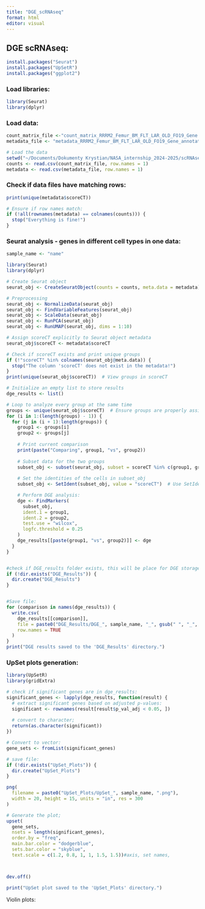 ```yaml
---
title: "DGE_scRNAseq"
format: html
editor: visual
---
```


## DGE scRNAseq:

```r
install.packages("Seurat")
install.packages("UpSetR")
install.packages("ggplot2")
```

### Load libraries:

```r

library(Seurat)
library(dplyr)
```

### Load data:

```r
count_matrix_file <-"count_matrix_RRRM2_Femur_BM_FLT_LAR_OLD_FO19_Gene.csv"
metadata_file <- "metadata_RRRM2_Femur_BM_FLT_LAR_OLD_FO19_Gene_annotated.csv"
```

```r
# Load the data
setwd("~/Documents/Dokumenty Krystian/NASA_internship_2024-2025/scRNAseq/test/DGE_plots_test")
counts <- read.csv(count_matrix_file, row.names = 1)
metadata <- read.csv(metadata_file, row.names = 1)
```

### Check if data files have matching rows:

```r
print(unique(metadata$scoreCT))
```

```r
# Ensure if row names match:
if (!all(rownames(metadata) == colnames(counts))) {
  stop("Everything is fine!")
}
```

### Seurat analysis - genes in different cell types in one data:

```r
sample_name <- "name"
```

```r
library(Seurat)
library(dplyr)

# Create Seurat object
seurat_obj <- CreateSeuratObject(counts = counts, meta.data = metadata)

# Preprocessing
seurat_obj <- NormalizeData(seurat_obj)
seurat_obj <- FindVariableFeatures(seurat_obj)
seurat_obj <- ScaleData(seurat_obj)
seurat_obj <- RunPCA(seurat_obj)
seurat_obj <- RunUMAP(seurat_obj, dims = 1:10)

# Assign scoreCT explicitly to Seurat object metadata
seurat_obj$scoreCT <- metadata$scoreCT

# Check if scoreCT exists and print unique groups
if (!"scoreCT" %in% colnames(seurat_obj@meta.data)) {
  stop("The column 'scoreCT' does not exist in the metadata!")
}
print(unique(seurat_obj$scoreCT))  # View groups in scoreCT

# Initialize an empty list to store results
dge_results <- list()

# Loop to analyze every group at the same time
groups <- unique(seurat_obj$scoreCT)  # Ensure groups are properly assigned
for (i in 1:(length(groups) - 1)) {
  for (j in (i + 1):length(groups)) {
    group1 <- groups[i]
    group2 <- groups[j]
    
    # Print current comparison
    print(paste("Comparing", group1, "vs", group2))
    
    # Subset data for the two groups
    subset_obj <- subset(seurat_obj, subset = scoreCT %in% c(group1, group2))
    
    # Set the identities of the cells in subset_obj
    subset_obj <- SetIdent(subset_obj, value = "scoreCT")  # Use SetIdent instead of Idents<-

    # Perform DGE analysis:
    dge <- FindMarkers(
      subset_obj,
      ident.1 = group1,
      ident.2 = group2,
      test.use = "wilcox",
      logfc.threshold = 0.25
    )
    dge_results[[paste(group1, "vs", group2)]] <- dge
  }
}


#check if DGE_results folder exists, this will be place for DGE storage:
if (!dir.exists("DGE_Results")) {
  dir.create("DGE_Results")
}


#Save file:
for (comparison in names(dge_results)) {
  write.csv(
    dge_results[[comparison]],
    file = paste0("DGE_Results/DGE_", sample_name, "_", gsub(" ", "_", comparison), ".csv"),
    row.names = TRUE
  )
}
print("DGE results saved to the 'DGE_Results' directory.")
```

### UpSet plots generation:

```r
library(UpSetR)
library(gridExtra)

# check if significant genes are in dge_results:
significant_genes <- lapply(dge_results, function(result) {
  # extract significant genes based on adjusted p-values:
  significant <- rownames(result[result$p_val_adj < 0.05, ])
  
  # convert to character;
  return(as.character(significant))  
})

# Convert to vector:
gene_sets <- fromList(significant_genes)

# save file:
if (!dir.exists("UpSet_Plots")) {
  dir.create("UpSet_Plots")
}

png(
  filename = paste0("UpSet_Plots/UpSet_", sample_name, ".png"),
  width = 20, height = 15, units = "in", res = 300
)

# Generate the plot;
upset(
  gene_sets,
  nsets = length(significant_genes),
  order.by = "freq",
  main.bar.color = "dodgerblue",
  sets.bar.color = "skyblue",
  text.scale = c(1.2, 0.8, 1, 1, 1.5, 1.5))#axis, set names, 



dev.off()

print("UpSet plot saved to the 'UpSet_Plots' directory.")

```

Violin plots:
